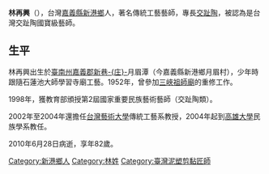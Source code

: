 {{unreferenced|time=2010-07-06T14:07:19+00:00}}
{{Infobox Hokkien name
| title      = 林再興
| hanji      = 林再興
| poj        = Lîm Chài-heng
| hanlo      = 
| tl         = Lîm Tsài-hing
| bp         = 
| hokkienipa = 
| lm  = 
| image      = 
| image_size = 
| caption    = 
}}
'''林再興'''（{{bd|1929年|11月11日|2010年|6月28日|catIdx=Lin林再興}}），台灣[[嘉義縣|嘉義縣]][[新港鄉|新港鄉]]人，著名傳統工藝藝師，專長[[交趾陶|交趾陶]]，被認為是台灣交趾陶國寶級藝師。

==生平==
林再興出生於[[臺南州|臺南州]][[嘉義郡|嘉義郡]][[新巷庄|新巷-{庄}-]]月眉潭（今嘉義縣新港鄉月眉村），少年時跟隨石蓮池大師學習寺廟工藝。1952年，曾參加[[三峽祖師廟|三峽祖師廟]]的重修工作。

1998年，獲教育部頒授第2屆國家重要民族藝術藝師（交趾陶類）。

2002年至2004年還擔任[[台灣藝術大學|台灣藝術大學]]傳統工藝系教授，2004年起到[[高雄大學|高雄大學]]民族學系教任。

2010年6月28日病逝，享年82歲。

{{DEFAULTSORT:Lin林再興}}
[[Category:新港鄉人|Category:新港鄉人]]
[[Category:林姓|Category:林姓]]
[[Category:臺灣泥塑剪黏匠師|Category:臺灣泥塑剪黏匠師]]
